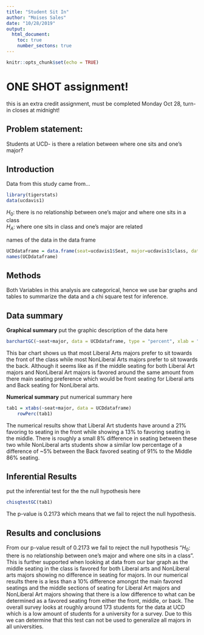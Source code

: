 ---
title: "Student Sit In"
author: "Moises Sales"
date: "10/28/2019"
output: 
  html_document:
    toc: true
    number_sectons: true
---

```{r setup, include=FALSE}
knitr::opts_chunk$set(echo = TRUE)
```

# ONE SHOT assignment!
this is an extra credit assignment, must be completed Monday Oct 28, turn-in closes at midnight!

## Problem statement: 
Students at UCD- is there a relation between where one sits and one's major? 

## Introduction  

<!-- where is the data found?  Is this an experiment or an observational study?  !-->

Data from this study came from... 



```{r include=FALSE, echo=FALSE}
library(tigerstats)
data(ucdavis1)

```

$H_0$: there is no relationship between one's major and where one sits in a class   
$H_A$: where one sits in class and one's major are related  

<!-- Get the data: !-->

names of the data in the data frame

```{r echo=FALSE}
UCDdataframe = data.frame(seat=ucdavis1$Seat, major=ucdavis1$class, data=ucdavis1)
names(UCDdataframe)
```
## Methods

<!--  describe analysis methods here 
what are the variable types, and indicate gaphical, numerical, and inferential methods appropriate
for this question  !--> 

Both Variables in this analysis are categorical, hence we use bar graphs and tables to summarize the data and a chi square test for inference.

## Data summary

**Graphical summary**
put the graphic description of the data here

```{r}
barchartGC(~seat+major, data = UCDdataframe, type = "percent", xlab = "Seating", main = "Seating vs Major")
```

This bar chart shows us that most Liberal Arts majors prefer to sit towards the front of the class while most NonLiberal Arts majors prefer to sit towards the back. Although it seems like as if the middle seating for both Liberal Art majors and NonLiberal Art majors is favored around the same amount from there main seating preference which would be front seating for Liberal arts and Back seating for NonLiberal arts.

**Numerical summary**
put numerical summary here

```{r}
tab1 = xtabs(~seat+major, data = UCDdataframe)
    rowPerc(tab1)
```

The numerical results show that Liberal Art students have around a 21% favoring to seating in the front while showing a 13% to favoring seating in the middle. There is roughly a small 8% difference in seating between these two while NonLiberal arts students show a similar low percentage of a difference of ~5% between the Back favored seating of 91% to the Middle 86% seating.

## Inferential Results
put the inferential test for the the null hypothesis here

```{r}
chisqtestGC(tab1) 
```

The p-value is 0.2173 which means that we fail to reject the null hypothesis.

## Results and conclusions

<!-- explain-- is there evidence that certain majors tend to sit in particular areas of the class?  Can the results of this test be generalized to all majors in all universities? !-->

From our p-value result of 0.2173 we fail to reject the null hypothesis "$H_0$: there is no relationship between one's major and where one sits in a class". This is further supported when looking at data from our bar graph as the middle seating in the class is favored for both Liberal arts and NonLiberal arts majors showing no difference in seating for majors. In our numerical results there is a less than a 10% difference amongst the main favored seatings and the middle sections of seating for Liberal Art majors and NonLiberal Art majors showing that there is a low difference to what can be determined as a favored seating from either the front, middle, or back. The overall survey looks at roughly around 173 students for the data at UCD which is a low amount of students for a university for a survey. Due to this we can determine that this test can not be used to generalize all majors in all universities.


<!--
push results to your github account, turn in the URL

--OR--

If you did not fork my repo to your github account,
create a repository in your github account for this project, get the URL for that repo and 
(in the terminal window..)

$git remote add origin URL_of_your_github_repo
$git push -u origin master

!-->
